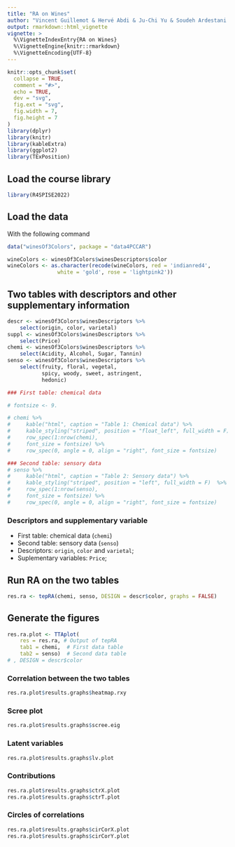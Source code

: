 ```yaml
---
title: "RA on Wines"
author: "Vincent Guillemot & Hervé Abdi & Ju-Chi Yu & Soudeh Ardestani Khoubrouy"
output: rmarkdown::html_vignette
vignette: >
  %\VignetteIndexEntry{RA on Wines}
  %\VignetteEngine{knitr::rmarkdown}
  %\VignetteEncoding{UTF-8}
---
```


```r
knitr::opts_chunk$set(
  collapse = TRUE,
  comment = "#>",
  echo = TRUE, 
  dev = "svg",
  fig.ext = "svg", 
  fig.width = 7, 
  fig.height = 7
)
library(dplyr)
library(knitr)
library(kableExtra)
library(ggplot2)
library(TExPosition)
```

## Load the course library

```r
library(R4SPISE2022)
```

## Load the data

With the following command

```r
data("winesOf3Colors", package = "data4PCCAR")
```

```r
wineColors <- winesOf3Colors$winesDescriptors$color
wineColors <- as.character(recode(wineColors, red = 'indianred4', 
                white = 'gold', rose = 'lightpink2'))
```

## Two tables with descriptors and other supplementary information


```r
descr <- winesOf3Colors$winesDescriptors %>% 
    select(origin, color, varietal)
suppl <- winesOf3Colors$winesDescriptors %>% 
    select(Price)
chemi <- winesOf3Colors$winesDescriptors %>% 
    select(Acidity, Alcohol, Sugar, Tannin)
senso <- winesOf3Colors$winesDescriptors %>% 
    select(fruity, floral, vegetal, 
           spicy, woody, sweet, astringent, 
           hedonic)
```


```r
### First table: chemical data

# fontsize <- 9.

# chemi %>%
#     kable("html", caption = "Table 1: Chemical data") %>%
#     kable_styling("striped", position = "float_left", full_width = F)  %>%
#     row_spec(1:nrow(chemi), 
#     font_size = fontsize) %>%
#     row_spec(0, angle = 0, align = "right", font_size = fontsize)
```


```r
### Second table: sensory data
# senso %>%
#     kable("html", caption = "Table 2: Sensory data") %>%
#     kable_styling("striped", position = "left", full_width = F)  %>%
#     row_spec(1:nrow(senso), 
#     font_size = fontsize) %>%
#     row_spec(0, angle = 0, align = "right", font_size = fontsize)
```

### Descriptors and supplementary variable

 * First table: chemical data (`chemi`)
 * Second table: sensory data (`senso`)
 * Descriptors: `origin`, `color` and `varietal`;
 * Suplementary variables: `Price`;
 
## Run RA on the two tables

```r
res.ra <- tepRA(chemi, senso, DESIGN = descr$color, graphs = FALSE)
```

## Generate the figures

```r
res.ra.plot <- TTAplot(
    res = res.ra, # Output of tepRA
    tab1 = chemi,  # First data table
    tab2 = senso)  # Second data table
# , DESIGN = descr$color
```

### Correlation between the two tables

```r
res.ra.plot$results.graphs$heatmap.rxy
```


### Scree plot

```r
res.ra.plot$results.graphs$scree.eig
```

### Latent variables

```r
res.ra.plot$results.graphs$lv.plot
```

### Contributions

```r
res.ra.plot$results.graphs$ctrX.plot
res.ra.plot$results.graphs$ctrT.plot
```

### Circles of correlations

```r
res.ra.plot$results.graphs$cirCorX.plot
res.ra.plot$results.graphs$cirCorY.plot
```

